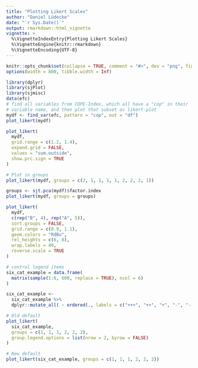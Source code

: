 ---
title: "Plotting Likert Scales"
author: "Daniel Lüdecke"
date: "`r Sys.Date()`"
output: rmarkdown::html_vignette
vignette: >
  %\VignetteIndexEntry{Plotting Likert Scales}
  %\VignetteEngine{knitr::rmarkdown}
  %\VignetteEncoding{UTF-8}
---

```{r set-options, echo = FALSE}
knitr::opts_chunk$set(collapse = TRUE, comment = "#>", dev = "png", fig.width = 7, fig.height = 6, message = FALSE, warning = FALSE)
options(width = 800, tibble.width = Inf)
```

```{r fig.height = 5.5}
library(dplyr)
library(sjPlot)
library(sjmisc)
data(efc)
# find all variables from COPE-Index, which all have a "cop" in their
# variable name, and then plot that subset as likert-plot
mydf <- find_var(efc, pattern = "cop", out = "df")
plot_likert(mydf)
```

```{r}
plot_likert(
  mydf,
  grid.range = c(1.2, 1.4),
  expand.grid = FALSE,
  values = "sum.outside",
  show.prc.sign = TRUE
)
```

```{r}
# Plot in groups
plot_likert(mydf, groups = c(2, 1, 1, 1, 1, 2, 2, 2, 1))
```

```{r fig.height = 6.5}
groups <- sjt.pca(mydf)$factor.index
plot_likert(mydf, groups = groups)
```


```{r}
plot_likert(
  mydf,
  c(rep("B", 4), rep("A", 5)),
  sort.groups = FALSE,
  grid.range = c(0.9, 1.1),
  geom.colors = "RdBu",
  rel_heights = c(6, 8),
  wrap.labels = 40,
  reverse.scale = TRUE
)
```

```{r fig.height = 5}
# control legend items
six_cat_example = data.frame(
  matrix(sample(1:6, 600, replace = TRUE), ncol = 6)
)

six_cat_example <-
  six_cat_example %>%
  dplyr::mutate_all( ~ ordered(., labels = c("+++", "++", "+", "-", "--", "---")))

# Old default
plot_likert(
  six_cat_example,
  groups = c(1, 1, 1, 2, 2, 2),
  group.legend.options = list(nrow = 2, byrow = FALSE)
)

# New default
plot_likert(six_cat_example, groups = c(1, 1, 1, 2, 2, 2))
```

